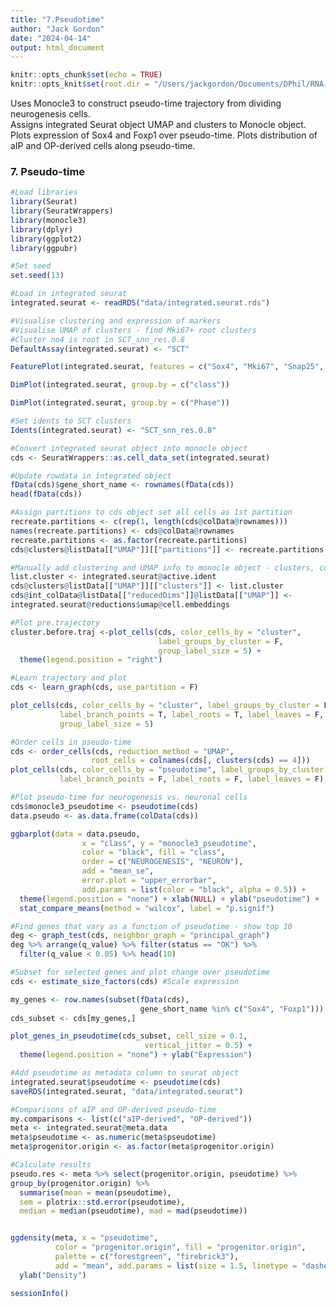 ```yaml
---
title: "7.Pseudotime"
author: "Jack Gordon"
date: "2024-04-14"
output: html_document
---
```


```r
knitr::opts_chunk$set(echo = TRUE)
knitr::opts_knit$set(root.dir = "/Users/jackgordon/Documents/DPhil/RNA-Sequencing/P10-seq")
```

Uses Monocle3 to construct pseudo-time trajectory from dividing neurogenesis cells.\
Assigns integrated Seurat object UMAP and clusters to Monocle object.
Plots expression of Sox4 and Foxp1 over pseudo-time.
Plots distribution of aIP and OP-derived cells along pseudo-time.

### 7. Pseudo-time
```r
#Load libraries
library(Seurat)
library(SeuratWrappers)
library(monocle3)
library(dplyr)
library(ggplot2)
library(ggpubr)

#Set seed
set.seed(13)

#Load in integrated seurat
integrated.seurat <- readRDS("data/integrated.seurat.rds")

#Visualise clustering and expression of markers
#Visualise UMAP of clusters - find Mki67+ root clusters
#Cluster no4 is root in SCT_snn_res.0.8
DefaultAssay(integrated.seurat) <- "SCT"

FeaturePlot(integrated.seurat, features = c("Sox4", "Mki67", "Snap25", "Foxp1"))

DimPlot(integrated.seurat, group.by = c("class")) 

DimPlot(integrated.seurat, group.by = c("Phase"))

#Set idents to SCT clusters 
Idents(integrated.seurat) <- "SCT_snn_res.0.8"

#Convert integrated seurat object into monocle object
cds <- SeuratWrappers::as.cell_data_set(integrated.seurat)

#Update rowdata in integrated object
fData(cds)$gene_short_name <- rownames(fData(cds))
head(fData(cds))

#Assign partitions to cds object set all cells as 1st partition
recreate.partitions <- c(rep(1, length(cds@colData@rownames)))
names(recreate.partitions) <- cds@colData@rownames
recreate.partitions <- as.factor(recreate.partitions)
cds@clusters@listData[["UMAP"]][["partitions"]] <- recreate.partitions

#Manually add clustering and UMAP info to monocle object - clusters, co-ordinates
list.cluster <- integrated.seurat@active.ident
cds@clusters@listData[["UMAP"]][["clusters"]] <- list.cluster
cds@int_colData@listData[["reducedDims"]]@listData[["UMAP"]] <- 
integrated.seurat@reductions$umap@cell.embeddings

#Plot pre.trajectory
cluster.before.traj <-plot_cells(cds, color_cells_by = "cluster", 
                                 label_groups_by_cluster = F, 
                                 group_label_size = 5) + 
  theme(legend.position = "right")

#Learn trajectory and plot
cds <- learn_graph(cds, use_partition = F)

plot_cells(cds, color_cells_by = "cluster", label_groups_by_cluster = F,
           label_branch_points = T, label_roots = T, label_leaves = F,
           group_label_size = 5)

#Order cells in pseudo-time
cds <- order_cells(cds, reduction_method = "UMAP", 
                  root_cells = colnames(cds[, clusters(cds) == 4]))
plot_cells(cds, color_cells_by = "pseudotime", label_groups_by_cluster = T,
           label_branch_points = F, label_roots = F, label_leaves = F)

#Plot pseudo-time for neurogenesis vs. neuronal cells
cds$monocle3_pseudotime <- pseudotime(cds)
data.pseudo <- as.data.frame(colData(cds))

ggbarplot(data = data.pseudo, 
                x = "class", y = "monocle3_pseudotime", 
                color = "black", fill = "class",
                order = c("NEUROGENESIS", "NEURON"),
                add = "mean_se",
                error.plot = "upper_errorbar", 
                add.params = list(color = "black", alpha = 0.5)) +
  theme(legend.position = "none") + xlab(NULL) + ylab("pseudotime") +
  stat_compare_means(method = "wilcox", label = "p.signif")
```

```r
#Find genes that vary as a function of pseudotime - show top 10
deg <- graph_test(cds, neighbor_graph = "principal_graph")
deg %>% arrange(q_value) %>% filter(status == "OK") %>% 
  filter(q_value < 0.05) %>% head(10)
```

```r
#Subset for selected genes and plot change over pseudotime
cds <- estimate_size_factors(cds) #Scale expression

my_genes <- row.names(subset(fData(cds), 
                             gene_short_name %in% c("Sox4", "Foxp1")))
cds_subset <- cds[my_genes,]

plot_genes_in_pseudotime(cds_subset, cell_size = 0.1,
                              vertical_jitter = 0.5) + 
  theme(legend.position = "none") + ylab("Expression") 

#Add pseudotime as metadata column to seurat object
integrated.seurat$pseudotime <- pseudotime(cds)
saveRDS(integrated.seurat, "data/integrated.seurat")

#Comparisons of aIP and OP-derived pseudo-time
my.comparisons <- list(c("aIP-derived", "OP-derived"))
meta <- integrated.seurat@meta.data
meta$pseudotime <- as.numeric(meta$pseudotime)
meta$progenitor.origin <- as.factor(meta$progenitor.origin)

#Calculate results
pseudo.res <- meta %>% select(progenitor.origin, pseudotime) %>%
group_by(progenitor.origin) %>% 
  summarise(mean = mean(pseudotime), 
  sem = plotrix::std.error(pseudotime), 
  median = median(pseudotime), mad = mad(pseudotime))


ggdensity(meta, x = "pseudotime",
          color = "progenitor.origin", fill = "progenitor.origin", 
          palette = c("forestgreen", "firebrick3"), 
          add = "mean", add.params = list(size = 1.5, linetype = "dashed"), rug = TRUE) +
  ylab("Density") 
```

```r
sessionInfo()
```

